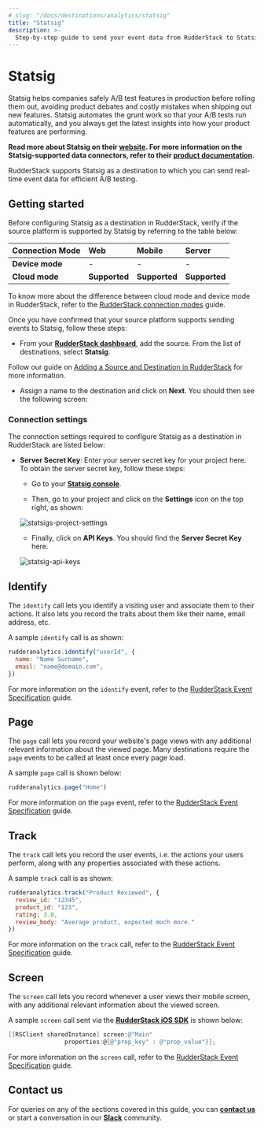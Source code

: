 ```yaml
---
# slug: "/docs/destinations/analytics/statsig"
title: "Statsig"
description: >-
  Step-by-step guide to send your event data from RudderStack to Statsig.
---
```


# Statsig

Statsig helps companies safely A/B test features in production before rolling them out, avoiding product debates and costly mistakes when shipping out new features. Statsig automates the grunt work so that your A/B tests run automatically, and you always get the latest insights into how your product features are performing.

<div class="successBlock">

  <strong>Read more about Statsig on their <a href="https://statsig.com/">website</a>. For more information on the Statsig-supported data connectors, refer to their <a href="https://docs.statsig.com/integrations/data-connectors">product documentation</a></strong>.
</div>

RudderStack supports Statsig as a destination to which you can send real-time event data for efficient A/B testing.

## Getting started

Before configuring Statsig as a destination in RudderStack, verify if the source platform is supported by Statsig by referring to the table below:

| Connection Mode     | Web           | Mobile                 | Server        |
| :------------------ | :------------ | :--------------------- | :-------------|
| **Device mode**     | -             | -                      | -             |
| **Cloud mode**      | **Supported** | **Supported**          | **Supported** |

<div class="infoBlock">
 
 To know more about the difference between cloud mode and device mode in RudderStack, refer to the <a href="https://rudderstack.com/docs/connections/rudderstack-connection-modes/">RudderStack connection modes</a> guide.
</div>

Once you have confirmed that your source platform supports sending events to Statsig, follow these steps:

* From your [**RudderStack dashboard**](https://app.rudderstack.com/), add the source. From the list of destinations, select **Statsig**.

<div class="infoBlock">
 
 Follow our guide on <a href="https://rudderstack.com/docs/connections/adding-source-and-destination-rudderstack/">Adding a Source and Destination in RudderStack</a> for more information.
</div>

* Assign a name to the destination and click on **Next**. You should then see the following screen:

### Connection settings

The connection settings required to configure Statsig as a destination in RudderStack are listed below:

- **Server Secret Key**: Enter your server secret key for your project here. To obtain the server secret key, follow these steps:

  - Go to your [**Statsig console**](https://console.statsig.com).

  - Then, go to your project and click on the **Settings** icon on the top right, as shown:
  
  ![statsigs-project-settings](https://user-images.githubusercontent.com/59817155/148930736-70d5d1d4-ac54-4bbb-bfce-10a8939247f2.png)

  - Finally, click on **API Keys**. You should find the **Server Secret Key** here.

  ![statsig-api-keys](https://user-images.githubusercontent.com/59817155/148930921-5855f1be-cf90-4922-b6f1-db5e04198892.png)

## Identify

The `identify` call lets you identify a visiting user and associate them to their actions. It also lets you record the traits about them like their name, email address, etc.

A sample `identify` call is as shown:

```javascript
rudderanalytics.identify("userId", {
  name: "Name Surname",
  email: "name@domain.com",
})
```

<div class="infoBlock">
 
  For more information on the <code class="inline-code">identify</code> event, refer to the <a href="https://rudderstack.com/docs/rudderstack-api/api-specification/rudderstack-spec/identify/">RudderStack Event Specification</a> guide.
</div>

## Page

The `page` call lets you record your website's page views with any additional relevant information about the viewed page. Many destinations require the `page` events to be called at least once every page load.

A sample `page` call is shown below:

```javascript
rudderanalytics.page("Home")
```

<div class="infoBlock">
 
  For more information on the <code class="inline-code">page</code> event, refer to the <a href="https://rudderstack.com/docs/rudderstack-api/api-specification/rudderstack-spec/page/">RudderStack Event Specification</a> guide.
</div>

## Track

The `track` call lets you record the user events, i.e. the actions your users perform, along with any properties associated with these actions.

A sample `track` call is as shown:

```javascript
rudderanalytics.track("Product Reviewed", {
  review_id: "12345",
  product_id: "123",
  rating: 3.0,
  review_body: "Average product, expected much more."
})
```

<div class="infoBlock">
 
  For more information on the <code class="inline-code">track</code> call, refer to the <a href="https://rudderstack.com/docs/rudderstack-api/api-specification/rudderstack-spec/track/">RudderStack Event Specification</a> guide.
</div>

## Screen

The `screen` call lets you record whenever a user views their mobile screen, with any additional relevant information about the viewed screen.

A sample `screen` call sent via the [**RudderStack iOS SDK**](https://rudderstack.com/docs/stream-sources/rudderstack-sdk-integration-guides/rudderstack-ios-sdk/) is shown below:

```objectivec
[[RSClient sharedInstance] screen:@"Main"
                properties:@{@"prop_key" : @"prop_value"}];
```

<div class="infoBlock">
 
  For more information on the <code class="inline-code">screen</code> call, refer to the <a href="https://rudderstack.com/docs/rudderstack-api/api-specification/rudderstack-spec/screen/">RudderStack Event Specification</a> guide.
</div>

## Contact us

For queries on any of the sections covered in this guide, you can [**contact us**](mailto:%20docs@rudderstack.com) or start a conversation in our [**Slack**](https://rudderstack.com/join-rudderstack-slack-community) community.
